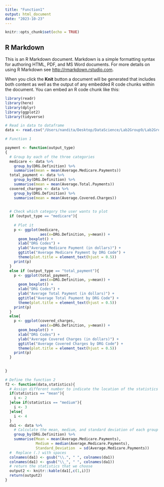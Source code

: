 ```yaml
---
title: "Function1"
output: html_document
date: "2023-10-23"
---
```


```r
knitr::opts_chunk$set(echo = TRUE)
```

## R Markdown

This is an R Markdown document. Markdown is a simple formatting syntax for authoring HTML, PDF, and MS Word documents. For more details on using R Markdown see <http://rmarkdown.rstudio.com>.

When you click the **Knit** button a document will be generated that includes both content as well as the output of any embedded R code chunks within the document. You can embed an R code chunk like this:

```r
library(readr)
library(here)
library(dplyr)
library(ggplot2)
library(tidyverse)

# Read in data to dataframe
data <- read.csv("/Users/nandita/Desktop/DataScience/Lab2Group9/Lab2Group9/data/DRG_data.csv")
```

```r
# Function 1

payment <- function(output_type)
{
  # Group by each of the three categories
  medicare <- data %>% 
    group_by(DRG.Definition) %>% 
    summarise(mean = mean(Average.Medicare.Payments))
  total_payment <- data %>% 
    group_by(DRG.Definition) %>% 
    summarise(mean = mean(Average.Total.Payments))
  covered_charges <- data %>% 
    group_by(DRG.Definition) %>% 
    summarise(mean = mean(Average.Covered.Charges))
  
  
  # Check which category the user wants to plot
  if (output_type == "medicare"){
    
    # Plot it
    p <- ggplot(medicare, 
                aes(x=DRG.Definition, y=mean)) + 
      geom_boxplot() + 
      xlab("DRG Codes") + 
      ylab("Average Medicare Payment (in dollars)") + 
      ggtitle("Average Medicare Payment by DRG Code") +
      theme(plot.title = element_text(hjust = 0.5))
    print(p)
  }
  else if (output_type == "total_payment"){
    p <- ggplot(total_payment, 
                aes(x=DRG.Definition, y=mean)) + 
      geom_boxplot() + 
      xlab("DRG Codes") + 
      ylab("Average Total Payment (in dollars)") + 
      ggtitle("Average Total Payment by DRG Code") +
      theme(plot.title = element_text(hjust = 0.5))
    print(p)
  }
  else{
    p <- ggplot(covered_charges, 
                aes(x=DRG.Definition, y=mean)) + 
      geom_boxplot() + 
      xlab("DRG Codes") + 
      ylab("Average Covered Charges (in dollars)") + 
      ggtitle("Average Covered Charges by DRG Code") +
      theme(plot.title = element_text(hjust = 0.5))
    print(p)
  }
  
  
}

# Define the function 2
f2 <- function(data,statistics){
  # Assign different number to indicate the location of the statistics
  if(statistics == "mean"){
    i <- 2
  }else if(statistics == "medium"){
    i <- 3
  }else{
    i <- 4
  }
  da1 <- data %>%
    # Calculate the mean, medium, and standard deviation of each group
    group_by(DRG.Definition) %>%
    summarise(Mean = mean(Average.Medicare.Payments),
              Medium = median(Average.Medicare.Payments),
              Standard_Deviation  = sd(Average.Medicare.Payments))
  #  Replace (.) with spaces 
  colnames(da1) <- gsub("\\.", " ", colnames(da1))
  colnames(da1) <- gsub("\\_", " ", colnames(da1))
  # return the statistics that we choose
  output2 <- knitr::kable(da1[,c(1,i)])
  return(output2)
}
```




